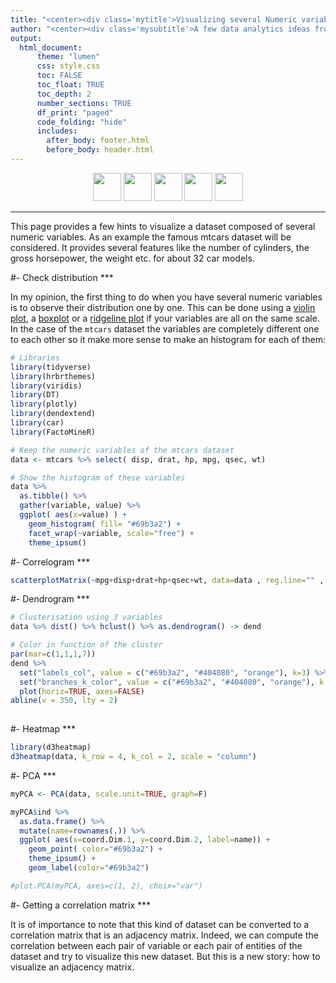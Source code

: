 ```yaml
---
title: "<center><div class='mytitle'>Visualizing several Numeric variables</div></center>"
author: "<center><div class='mysubtitle'>A few data analytics ideas from [data-to-viz.com](https://github.com/holtzy/)</div></center>"
output:
  html_document:
      theme: "lumen"
      css: style.css
      toc: FALSE
      toc_float: TRUE
      toc_depth: 2
      number_sections: TRUE
      df_print: "paged"
      code_folding: "hide"
      includes: 
        after_body: footer.html
        before_body: header.html
---
```



<div class="mycontent">


<center>

![](../img/section/Box1150.png){width=45px}
![](../img/section/Violin150.png){width=45px}
![](../img/section/Joyplot150.png){width=45px}
![](../img/section/Heatmap150.png){width=45px}
![](../img/section/Dendrogram150.png){width=45px}

</center>


***

This page provides a few hints to visualize a dataset composed of several numeric variables. As an example the famous mtcars dataset will be considered. It provides several features like the number of cylinders, the gross horsepower, the weight etc. for about  32 car models.



#- Check distribution
***

In my opinion, the first thing to do when you have several numeric variables is to observe their distribution one by one. This can be done using a [violin plot](), a [boxplot]() or a [ridgeline plot]() if your variables are all on the same scale. In the case of the `mtcars` dataset the variables are completely different one to each other so it make more sense to make an histogram for each of them:

```r
# Libraries
library(tidyverse)
library(hrbrthemes)
library(viridis)
library(DT)
library(plotly)
library(dendextend)
library(car)
library(FactoMineR)

# Keep the numeric variables of the mtcars dataset
data <- mtcars %>% select( disp, drat, hp, mpg, qsec, wt)

# Show the histogram of these variables
data %>%
  as.tibble() %>%
  gather(variable, value) %>%
  ggplot( aes(x=value) ) +
    geom_histogram( fill= "#69b3a2") +
    facet_wrap(~variable, scale="free") +
    theme_ipsum()
```






#- Correlogram
***

```r
scatterplotMatrix(~mpg+disp+drat+hp+qsec+wt, data=data , reg.line="" , col="#69b3a2", id.col="#69b3a2", smoother="" , smoother.args=list(col="grey") , cex=1.5 , pch=20 )
```

#- Dendrogram
***

```r
# Clusterisation using 3 variables
data %>% dist() %>% hclust() %>% as.dendrogram() -> dend

# Color in function of the cluster
par(mar=c(1,1,1,7))
dend %>%
  set("labels_col", value = c("#69b3a2", "#404080", "orange"), k=3) %>%
  set("branches_k_color", value = c("#69b3a2", "#404080", "orange"), k = 3) %>%
  plot(horiz=TRUE, axes=FALSE)
abline(v = 350, lty = 2)
 
```

#- Heatmap
***

```r
library(d3heatmap)
d3heatmap(data, k_row = 4, k_col = 2, scale = "column")
```


#- PCA
***

```r
myPCA <- PCA(data, scale.unit=TRUE, graph=F)

myPCA$ind %>%
  as.data.frame() %>%
  mutate(name=rownames(.)) %>%
  ggplot( aes(x=coord.Dim.1, y=coord.Dim.2, label=name)) +
    geom_point( color="#69b3a2") +
    theme_ipsum() +
    geom_label(color="#69b3a2")

#plot.PCA(myPCA, axes=c(1, 2), choix="var")

```



#- Getting a correlation matrix
***

It is of importance to note that this kind of dataset can be converted to a correlation matrix that is an adjacency matrix. Indeed, we can compute the correlation between each pair of variable or each pair of entities of the dataset and try to visualize this new dataset. But this is a new story: how to visualize an adjacency matrix.
